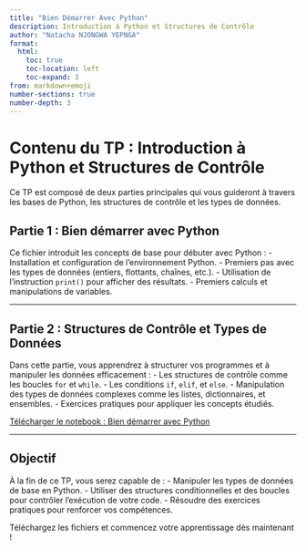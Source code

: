 ```yaml
---
title: "Bien Démarrer Avec Python"
description: Introduction à Python et Structures de Contrôle
author: "Natacha NJONGWA YEPNGA"
format: 
  html:
    toc: true
    toc-location: left
    toc-expand: 3
from: markdown+emoji
number-sections: true
number-depth: 3
---
```


# Contenu du TP : Introduction à Python et Structures de Contrôle

Ce TP est composé de deux parties principales qui vous guideront à travers les bases de Python, les structures de contrôle et les types de données. 

## Partie 1 : Bien démarrer avec Python
Ce fichier introduit les concepts de base pour débuter avec Python :
- Installation et configuration de l'environnement Python.
- Premiers pas avec les types de données (entiers, flottants, chaînes, etc.).
- Utilisation de l'instruction `print()` pour afficher des résultats.
- Premiers calculs et manipulations de variables.



---

## Partie 2 : Structures de Contrôle et Types de Données
Dans cette partie, vous apprendrez à structurer vos programmes et à manipuler les données efficacement :
- Les structures de contrôle comme les boucles `for` et `while`.
- Les conditions `if`, `elif`, et `else`.
- Manipulation des types de données complexes comme les listes, dictionnaires, et ensembles.
- Exercices pratiques pour appliquer les concepts étudiés.

[Télécharger le notebook : Bien démarrer avec Python](https://drive.google.com/file/d/1_SW5vvWCo_0yXhlPgyvEBMes51m-gOvW/view?usp=drive_link)



---

## Objectif
À la fin de ce TP, vous serez capable de :
- Manipuler les types de données de base en Python.
- Utiliser des structures conditionnelles et des boucles pour contrôler l'exécution de votre code.
- Résoudre des exercices pratiques pour renforcer vos compétences.

Téléchargez les fichiers et commencez votre apprentissage dès maintenant !